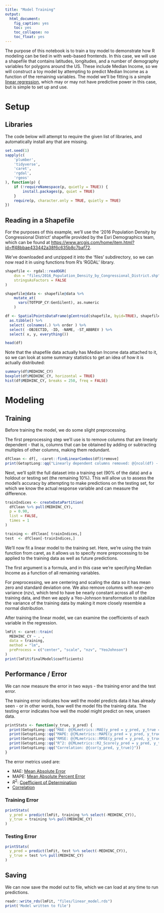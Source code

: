 ```yaml
---
title: "Model Training"
output:
  html_document:
    fig_caption: yes
    toc: yes
    toc_collapse: no
    toc_float: yes
---
```


The purpose of this notebook is to train a toy model to demonstrate how R modeling can be tied in with web-based frontends. In this case, we will use a shapefile that contains latitudes, longitudes, and a number of demography variables for polygons around the US. These include Median Income, so we will construct a toy model by attempting to predict Median Income as a function of the remaining variables. The model we'll be fitting is a simple [linear regression](http://r-statistics.co/Linear-Regression.html), which may or may not have predictive power in this case, but is simple to set up and use.

# Setup

## Libraries
The code below will attempt to require the given list of libraries, and automatically install any that are missing.
```r
set.seed(1)
sapply(c(
	'plumber',
	'tidyverse',
	'caret',
	'rgdal',
	'rgeos'
), function(p) {
	if (!requireNamespace(p, quietly = TRUE)) {
		install.packages(p, quiet = TRUE)
	}
	require(p, character.only = TRUE, quietly = TRUE)
})
```

## Reading in a Shapefile

For the purposes of this example, we'll use the '2016 Population Density by Congressional District' shapefile provided by the Esri Demographics team, which can be found at [https://www.arcgis.com/home/item.html?id=ff48bbae433442a38f6c635b8c7baf72](https://www.arcgis.com/home/item.html?id=ff48bbae433442a38f6c635b8c7baf72). 

We've downloaded and unzipped it into the 'files' subdirectory, so we can now read it in using functions from R's 'RGDAL' library.
```r
shapefile <- rgdal::readOGR(
	dsn = "files/2016_Population_Density_by_Congressional_District.shp",
	stringsAsFactors = FALSE
)

shapefile@data <- shapefile@data %>%
	mutate_at(
	  vars(TOTPOP_CY:GenSilent), as.numeric
	)

df <- SpatialPointsDataFrame(gCentroid(shapefile, byid=TRUE), shapefile@data) %>%
  as.tibble() %>%
  select( colnames(.) %>% order ) %>%
  select( -OBJECTID, -ID, -NAME, -ST_ABBREV ) %>%
  select( x, y, everything())

head(df)
```


Note that the shapefile data actually has Median Income data attached to it, so we can look at some summary statistics to get an idea of how it is actually distributed:
```r
summary(df$MEDHINC_CY)
boxplot(df$MEDHINC_CY, horizontal = TRUE)
hist(df$MEDHINC_CY, breaks = 250, freq = FALSE)
```

# Modeling

## Training

Before training the model, we do some slight preprocessing.

The first preprocessing step we'll use is to remove columns that are linearly dependent - that is, columns that can be obtained by adding or subtracting multiples of other columns, making them redundant.

```r
dfClean <- df[, -caret::findLinearCombos(df)$remove]
print(GetoptLong::qq("Linearly dependent columns removed: @{ncol(df) - ncol(dfClean)}"))
```

Next, we'll split the full dataset into a training set (90% of the data) and a holdout or testing set (the remaining 10%). This will allow us to assess the model's accuracy by attempting to make predictions on the testing set, for which we know the actual response variable and can measure the difference.

```r
trainIndices <- createDataPartition(
  dfClean %>% pull(MEDHINC_CY),
  p = 0.90,
  list = FALSE,
  times = 1
)

training <- dfClean[ trainIndices,]
test  <- dfClean[-trainIndices,]
```

We'll now fit a linear model to the training set. Here, we're using the train function from caret, as it allows us to specify more preprocessing to be applied to the training data as well as future predictions. 

The first argument is a formula, and in this case we're specifying Median Income as a function of all remaining variables.

For preprocessing, we are centering and scaling the data so it has mean zero and standard deviation one. We also remove columns with near-zero variance (nzv), which tend to have be nearly constant across all of the training data, and then we apply a Yeo-Johnson transformation to stabilize the variance of the training data by making it more closely resemble a normal distribution.

After training the linear model, we can examine the coefficients of each variable in the regression.

```r
lmFit <- caret::train(
  MEDHINC_CY ~ . , 
  data = training, 
  method = "lm",
  preProcess = c("center", "scale", "nzv", "YeoJohnson")
)
print(lmFit$finalModel$coefficients)
```


## Performance / Error

We can now measure the error in two ways - the training error and the test error.

The training error indicates how well the model predicts data it has already seen - or in other words, how well the model fits the training data. The testing error indicates how well the model might predict on new, unseen data.
```r
printStats <- function(y_true, y_pred) {
  print(GetoptLong::qq("MAE: @{MLmetrics::MAE(y_pred = y_pred, y_true = y_true) %>% round(4)}"))
  print(GetoptLong::qq("MAPE: @{MLmetrics::MAPE(y_pred = y_pred, y_true = y_true) %>% round(4)}"))
  print(GetoptLong::qq("RMSE: @{MLmetrics::RMSE(y_pred = y_pred, y_true = y_true) %>% round(4)}"))
  print(GetoptLong::qq("R^2: @{MLmetrics::R2_Score(y_pred = y_pred, y_true = y_true) %>% round(4)}"))
  print(GetoptLong::qq("Correlation: @{cor(y_pred, y_true)}"))
}
```

The error metrics used are:

* MAE: [Mean Absolute Error](https://en.wikipedia.org/wiki/Mean_absolute_error)
* MAPE: [Mean Absolute Percent Error](https://en.wikipedia.org/wiki/Mean_absolute_percentage_error)
* $R^2$: [Coefficient of Determination](https://en.wikipedia.org/wiki/Coefficient_of_determination)
* [Correlation](https://en.wikipedia.org/wiki/Correlation_and_dependence#Pearson's_product-moment_coefficient)

### Training Error
```r
printStats(
  y_pred = predict(lmFit, training %>% select(-MEDHINC_CY)),
  y_true = training %>% pull(MEDHINC_CY)
)
```

### Testing Error
```r
printStats(
  y_pred = predict(lmFit, test %>% select(-MEDHINC_CY)),
  y_true = test %>% pull(MEDHINC_CY)
)
```



## Saving

We can now save the model out to file, which we can load at any time to run predictions.
```r
readr::write_rds(lmFit, "files/linear_model.rds")
print('Model written to file')
```